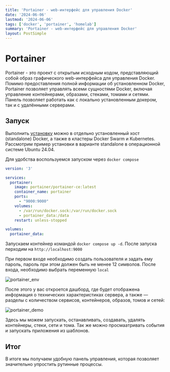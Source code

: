 ```yaml
---
title: 'Portainer - web-интерфейс для управления Docker'
date: '2024-06-06'
lastmod: '2024-06-06'
tags: ['docker', 'portainer', 'homelab']
summary: 'Portainer - web-интерфейс для управления Docker'
layout: PostSimple
---
```


# Portainer

Portainer - это проект с открытым исходным кодом, представляющий собой образ графического web-интерфейса для управления Docker. Помимо предоставления полной информации об установленном Docker, Portainer позволяет управлять всеми сущностями Docker, включая управление контейнерами, образами, стеками, томами и сетями.
Панель позволяет работать как с локально установленным докером, так и с удалёнными серверами.

## Запуск

Выполнить [установку](https://docs.portainer.io/start/install/server) можно в отдельно установленный хост (standalone) Docker, а также в кластеры Docker Swarm и Kubernetes. Рассмотрим пример установки в варианте standalone в операционной системе Ubuntu 24.04.

Для удобства воспользуемся запуском через `docker compose`

```yaml:docker-compose.yml
version: '3'

services:
  portainer:
    image: portainer/portainer-ce:latest
    container_name: portainer
    ports:
      - "9000:9000"
    volumes:
      - /var/run/docker.sock:/var/run/docker.sock
      - portainer_data:/data
    restart: unless-stopped

volumes:
  portainer_data:
```
Запускаем контейнер командой `docker compose up -d`. После запуска перходим на `http://localhost:9000`

При первом входе необходимо создать пользователя и задать ему пароль, пароль при этом должен быть не менее 12 символов.
После входа, необходимо выбрать переменную `local`

![portainer_env](/static/images/blog/portainer/portainer_env.png)

После этого у вас откроется дашборд, где будет отображена информация о технических характеристиках сервера, а также — разделы с количеством сервисов, контейнеров, образов, томов и сетей:

![portainer_demo](/static/images/blog/portainer/portainer_demo.gif)

Здесь мы можем запускать, останавливать, создавать, удалять контейнеры, стеки, сети и тома. Так же можно просмаатривать события и запускать приложения из шаблонов.

## Итог

В итоге мы получаем удобную панель управления, которая позволяет значительно упростить рутинные процессы.